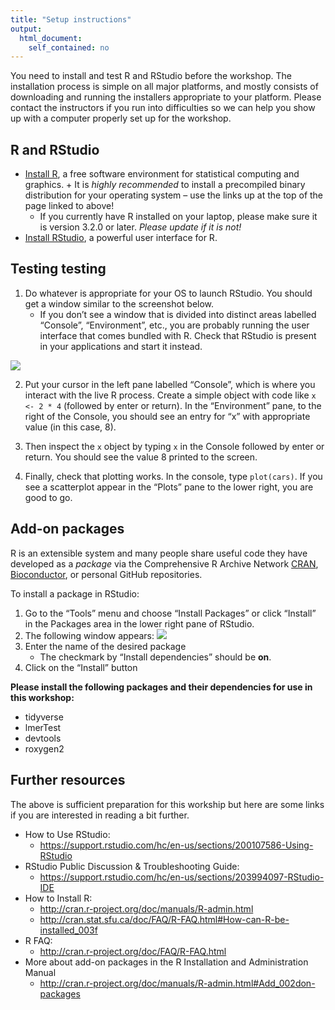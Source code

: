 ```yaml
---
title: "Setup instructions"
output:
  html_document:
    self_contained: no
---
```


You need to install and test R and RStudio before the workshop.
The installation process is simple on all major platforms, and mostly
consists of downloading and running the installers appropriate to your
platform. Please contact the instructors if you run into difficulties
so we can help you show up with a computer properly set up for the
workshop.


## R and RStudio

* [Install R](http://www.r-project.org), a free software environment for statistical
  computing and graphics.
      + It is _highly recommended_ to install a precompiled binary
  distribution for your operating system -- use the links up at the
  top of the page linked to above!
    + If you currently have R installed on your laptop, please make sure it is version 3.2.0 or later. *Please update if it is not!*
* [Install RStudio](https://www.rstudio.com/products/rstudio/download/), a powerful user interface for R.

## Testing testing

1. Do whatever is appropriate for your OS to launch RStudio. You should
  get a window similar to the screenshot below.
    +  If you don't see a window that is divided into distinct areas
  labelled "Console", "Environment", etc., you are probably running
  the user interface that comes bundled with R. Check that RStudio is
  present in your applications and start it instead.
  
  ![](images/RStudio_screenshot.png)
  
2. Put your cursor in the left pane labelled "Console", which is where you
  interact with the live R process. Create a simple object with code
  like `x <- 2 * 4` (followed by enter or return). In the
  "Environment" pane, to the right of the Console, you should see an
  entry for "x" with appropriate value (in this case, 8).
  
3. Then inspect the `x` object by typing `x` in the Console followed by
  enter or return. You should see the value 8 printed to the screen.

4. Finally, check that plotting works. In the console, type
  `plot(cars)`. If you see a scatterplot appear in the "Plots" pane to the lower right,
  you are good to go.


## Add-on packages

R is an extensible system and many people share useful code they
have developed as a _package_ via the Comprehensive R Archive
  Network [CRAN](https://cran.r-project.org/), [Bioconductor](https://www.bioconductor.org/), or personal GitHub repositories. 

To install a
package in RStudio:

1. Go to the "Tools" menu and choose  "Install Packages" or click "Install" in the Packages area in the lower right pane of RStudio.
2. The following window appears: ![](images/packages_screenshot.png)
3. Enter the name of the desired package
    + The checkmark by
   "Install dependencies" should be **on**.
4. Click on the "Install" button

**Please install the following packages and their dependencies for use in this workshop:**

* tidyverse 
* lmerTest
* devtools
* roxygen2

## Further resources

The above is sufficient preparation for this workship but here are some links if you are interested in reading a bit further.

* How to Use RStudio:
    - <https://support.rstudio.com/hc/en-us/sections/200107586-Using-RStudio>
* RStudio Public Discussion & Troubleshooting Guide:
    - <https://support.rstudio.com/hc/en-us/sections/203994097-RStudio-IDE>
* How to Install R:
    - <http://cran.r-project.org/doc/manuals/R-admin.html>
    - <http://cran.stat.sfu.ca/doc/FAQ/R-FAQ.html#How-can-R-be-installed_003f>
* R FAQ:
    - <http://cran.r-project.org/doc/FAQ/R-FAQ.html>
* More about add-on packages in the R Installation and Administration Manual
     - <http://cran.r-project.org/doc/manuals/R-admin.html#Add_002don-packages>
     
